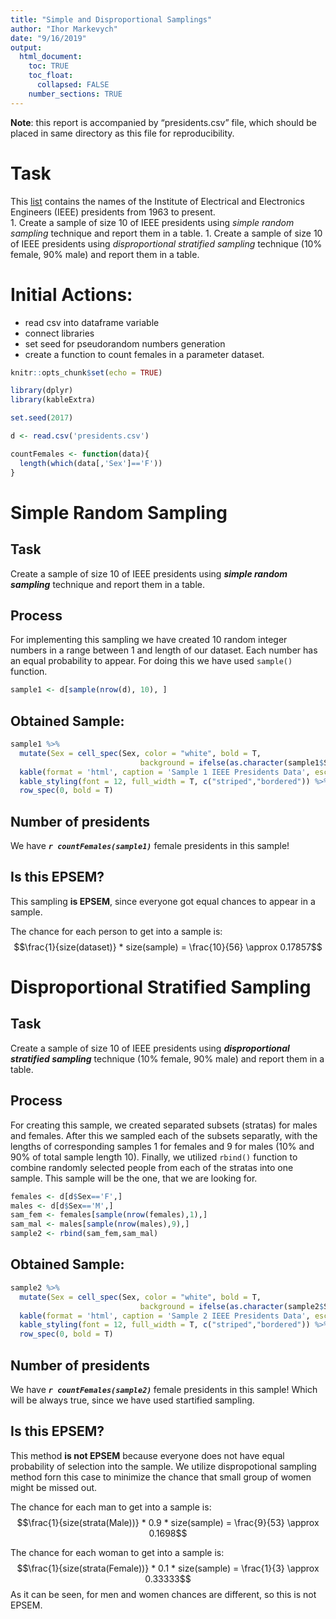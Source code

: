 ---
title: "Simple and Disproportional Samplings"
author: "Ihor Markevych"
date: "9/16/2019"
output: 
  html_document:
    toc: TRUE
    toc_float: 
      collapsed: FALSE
    number_sections: TRUE
---

**Note**: this report is accompanied by "presidents.csv" file, which should be placed in same directory as this file for reproducibility.

# Task

This [list](https://ethw.org/List_of_Presidents_of_the_Institute_of_Electrical_and_Electronics_Engineers_(IEEE)) contains the names of the Institute of Electrical and Electronics Engineers (IEEE) presidents from 1963 to present.  
1. Create a sample of size 10 of IEEE presidents using *simple random sampling* technique and report
them in a table.
1. Create a sample of size 10 of IEEE presidents using *disproportional stratified sampling* technique
(10% female, 90% male) and report them in a table.

# Initial Actions:
- read csv into dataframe variable
- connect libraries
- set seed for pseudorandom numbers generation 
- create a function to count females in a parameter dataset.

```{r setup, include=TRUE, results='hide',message=FALSE}
knitr::opts_chunk$set(echo = TRUE)

library(dplyr)
library(kableExtra)

set.seed(2017)

d <- read.csv('presidents.csv')

countFemales <- function(data){
  length(which(data[,'Sex']=='F'))
}
```

# Simple Random Sampling

## Task

Create a sample of size 10 of IEEE presidents using ***simple random sampling*** technique and report
them in a table.

## Process

For implementing this sampling we have created 10 random integer numbers in a range between 1 and length of our dataset. Each number has an equal probability to appear. For doing this we have used `sample()` function.

```{r}
sample1 <- d[sample(nrow(d), 10), ]
```
## Obtained Sample:

```{r}
sample1 %>%
  mutate(Sex = cell_spec(Sex, color = "white", bold = T, 
                             background = ifelse(as.character(sample1$Sex=='F'), 'red', 'blue'))) %>%
  kable(format = 'html', caption = 'Sample 1 IEEE Presidents Data', escape = F) %>%
  kable_styling(font = 12, full_width = T, c("striped","bordered")) %>%
  row_spec(0, bold = T)
```

## Number of presidents

We have ***`r countFemales(sample1)`*** female presidents in this sample!

## Is this EPSEM?

This sampling **is EPSEM**, since everyone got equal chances to appear in a sample.

The chance for each person to get into a sample is:
$$\frac{1}{size(dataset)} * size(sample) = \frac{10}{56} \approx 0.17857$$

# Disproportional Stratified Sampling

## Task

Create a sample of size 10 of IEEE presidents using ***disproportional stratified sampling*** technique
(10% female, 90% male) and report them in a table.

## Process

For creating this sample, we created separated subsets (stratas) for males and females. After this we sampled each of the subsets separatly, with the lengths of corresponding samples 1 for females and 9 for males (10% and 90% of total sample length 10). Finally, we utilized `rbind()` function to combine randomly selected people from each of the stratas into one sample. This sample will be the one, that we are looking for.

```{r}
females <- d[d$Sex=='F',]
males <- d[d$Sex=='M',]
sam_fem <- females[sample(nrow(females),1),]
sam_mal <- males[sample(nrow(males),9),]
sample2 <- rbind(sam_fem,sam_mal) 
```

## Obtained Sample:

```{r}
sample2 %>%
  mutate(Sex = cell_spec(Sex, color = "white", bold = T, 
                             background = ifelse(as.character(sample2$Sex=='M'), 'blue', 'red'))) %>%
  kable(format = 'html', caption = 'Sample 2 IEEE Presidents Data', escape = F) %>%
  kable_styling(font = 12, full_width = T, c("striped","bordered")) %>%
  row_spec(0, bold = T)

```

## Number of presidents

We have ***`r countFemales(sample2)` *** female presidents in this sample! Which will be always true, since we have used startified sampling.

## Is this EPSEM?

This method **is not EPSEM** because everyone does not have equal probability of selection into the sample. We utilize dispropotional sampling method forn this case to minimize the chance that small group of women might be missed out. 

The chance for each man to get into a sample is:
$$\frac{1}{size(strata(Male))} * 0.9 * size(sample) = \frac{9}{53} \approx 0.1698$$

The chance for each woman to get into a sample is:
$$\frac{1}{size(strata(Female))} * 0.1 * size(sample) = \frac{1}{3} \approx 0.33333$$
As it can be seen, for men and women chances are different, so this is not EPSEM.